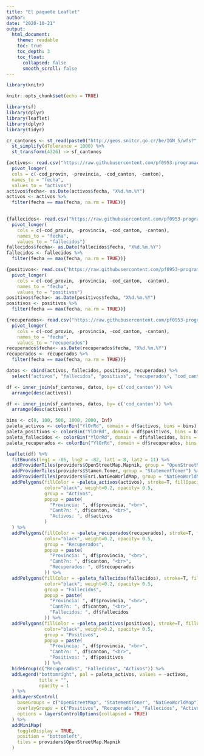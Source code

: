 ```yaml
---
title: "El paquete Leaflet"
author: 
date: "2020-10-21"
output:
  html_document:
    theme: readable    
    toc: true
    toc_depth: 3
    toc_float:
      collapsed: false
      smooth_scroll: false    
---
```


```r
library(knitr)

knitr::opts_chunk$set(echo = TRUE)
```


```r
library(sf)
library(dplyr)
library(leaflet)
library(dplyr)
library(tidyr)
```

```r
cr_cantones <- st_read(paste0("http://geos.snitcr.go.cr/be/IGN_5/wfs?", "request=GetFeature&service=WFS&version=2.0.0&typeName=IGN_5:limitecantonal_5k&outputFormat=application/json")) %>%
  st_simplify(dTolerance = 1000) %>% 
  st_transform(4326) -> sf_cantones
```


```r
{activos<- read.csv("https://raw.githubusercontent.com/pf0953-programaciongeoespacialr-2020/datos/master/covid19/ms/covid19-activos-cantones-20201027.csv") %>%
  pivot_longer(
  cols = c(-cod_provin, -provincia, -cod_canton, -canton), 
  names_to = "fecha", 
  values_to = "activos")
activos$fecha<- as.Date(activos$fecha, "X%d.%m.%Y")
activos <- activos %>%
  filter(fecha == max(fecha, na.rm = TRUE))}

  
{fallecidos<- read.csv("https://raw.githubusercontent.com/pf0953-programaciongeoespacialr-2020/datos/master/covid19/ms/covid19-fallecidos-cantones-20201027.csv") %>%
  pivot_longer(
    cols = c(-cod_provin, -provincia, -cod_canton, -canton), 
    names_to = "fecha", 
    values_to = "fallecidos")
fallecidos$fecha<- as.Date(fallecidos$fecha, "X%d.%m.%Y")
fallecidos <- fallecidos %>%
  filter(fecha == max(fecha, na.rm = TRUE))}

{positivos<- read.csv("https://raw.githubusercontent.com/pf0953-programaciongeoespacialr-2020/datos/master/covid19/ms/covid19-positivos-cantones-20201027.csv") %>%
  pivot_longer(
    cols = c(-cod_provin, -provincia, -cod_canton, -canton), 
    names_to = "fecha", 
    values_to = "positivos")
positivos$fecha<- as.Date(positivos$fecha, "X%d.%m.%Y")
positivos <- positivos %>%
  filter(fecha == max(fecha, na.rm = TRUE))}

{recuperados<- read.csv("https://raw.githubusercontent.com/pf0953-programaciongeoespacialr-2020/datos/master/covid19/ms/covid19-recuperados-cantones-20201027.csv") %>%
  pivot_longer(
    cols = c(-cod_provin, -provincia, -cod_canton, -canton), 
    names_to = "fecha", 
    values_to = "recuperados")
recuperados$fecha<- as.Date(recuperados$fecha, "X%d.%m.%Y")
recuperados <- recuperados %>%
  filter(fecha == max(fecha, na.rm = TRUE))}

datos <- cbind(activos, fallecidos, positivos, recuperados) %>%
  select("activos", "fallecidos", "positivos", "recuperados", "cod_canton")

df <- inner_join(sf_cantones, datos, by= c('cod_canton')) %>%
  arrange(desc(activos))
```

```r
df <- inner_join(sf_cantones, datos, by= c('cod_canton')) %>%
  arrange(desc(activos))
```

```r
bins <- c(0, 100, 500, 1000, 2000, Inf)
paleta_activos <- colorBin("YlOrRd", domain = df$activos, bins = bins)
paleta_positivos <- colorBin("YlOrRd", domain = df$positivos, bins = bins)
paleta_fallecidos <- colorBin("YlOrRd", domain = df$fallecidos, bins = bins)
paleta_recuperados <- colorBin("YlOrRd", domain = df$recuperados, bins = bins)

```

```r
leaflet(df) %>% 
  fitBounds(lng1 = -86, lng2 = -82, lat1 = 8, lat2 = 11) %>%
  addProviderTiles(providers$OpenStreetMap.Mapnik, group = "OpenStreetMap") %>%
  addProviderTiles(providers$Stamen.Toner, group = "StatementToner") %>%
  addProviderTiles(providers$Esri.NatGeoWorldMap, group = "NatGeoWorldMap")%>%
  addPolygons(fillColor = ~paleta_activos(activos), stroke=T, fillOpacity = 1,
              color="black", weight=0.2, opacity= 0.5,
              group = "Activos",
              popup = paste(
                "Provincia: ", df$provincia, "<br>",
                "Cant?n: ", df$canton, "<br>",
                "Activos: ", df$activos
              )
  ) %>%
  addPolygons(fillColor = ~paleta_recuperados(recuperados), stroke=T, fillOpacity = 1,
              color="black", weight=0.2, opacity= 0.5,
              group = "Recuperados",
              popup = paste(
                "Provincia: ", df$provincia, "<br>",
                "Cant?n: ", df$canton, "<br>",
                "Recuperados: ", df$recuperados
              )) %>%
  addPolygons(fillColor = ~paleta_fallecidos(fallecidos), stroke=T, fillOpacity = 1,
              color="black", weight=0.2, opacity= 0.5,
              group = "Fallecidos",
              popup = paste(
                "Provincia: ", df$provincia, "<br>",
                "Cant?n: ", df$canton, "<br>",
                "Fallecidos: ", df$fallecidos
              )) %>%
  addPolygons(fillColor = ~paleta_positivos(positivos), stroke=T, fillOpacity = 1,
              color="black", weight=0.2, opacity= 0.5,
              group = "Positivos",
              popup = paste(
                "Provincia: ", df$provincia, "<br>",
                "Cant?n: ", df$canton, "<br>",
                "Positivos: ", df$positivos
              )) %>% 
  hideGroup(c("Recuperados", "Fallecidos", "Activos")) %>%
  addLegend("bottomright", pal = paleta_activos, values = ~activos,
            title = "",
            opacity = 1
  ) %>%
  addLayersControl(
    baseGroups = c("OpenStreetMap", "StatementToner", "NatGeoWorldMap"),
    overlayGroups = c("Positivos", "Recuperados", "Fallecidos", "Activos"),
    options = layersControlOptions(collapsed = TRUE)    
  ) %>%  
  addMiniMap(
    toggleDisplay = TRUE,
    position = "bottomleft",
    tiles = providers$OpenStreetMap.Mapnik
  )
```

